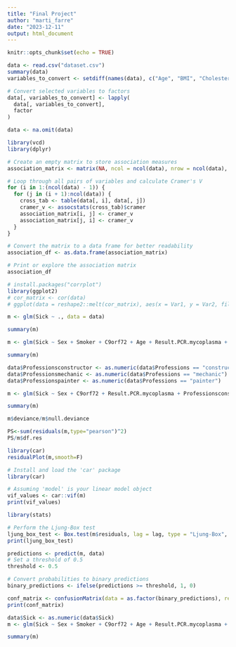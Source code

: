 ```yaml
---
title: "Final Project"
author: "marti_farre"
date: "2023-12-11"
output: html_document
---
```


```r
knitr::opts_chunk$set(echo = TRUE)
```

```r
data <- read.csv("dataset.csv")
summary(data)
variables_to_convert <- setdiff(names(data), c("Age", "BMI", "Cholesterol.Levels", "Sick"))

# Convert selected variables to factors
data[, variables_to_convert] <- lapply(
  data[, variables_to_convert],
  factor
)

data <- na.omit(data)
```
```r
library(vcd)
library(dplyr)

# Create an empty matrix to store association measures
association_matrix <- matrix(NA, ncol = ncol(data), nrow = ncol(data), dimnames = list(names(data), names(data)))

# Loop through all pairs of variables and calculate Cramer's V
for (i in 1:(ncol(data) - 1)) {
  for (j in (i + 1):ncol(data)) {
    cross_tab <- table(data[, i], data[, j])
    cramer_v <- assocstats(cross_tab)$cramer
    association_matrix[i, j] <- cramer_v
    association_matrix[j, i] <- cramer_v
  }
}

# Convert the matrix to a data frame for better readability
association_df <- as.data.frame(association_matrix)

# Print or explore the association matrix
association_df
```


```r
# install.packages("corrplot")
library(ggplot2)
# cor_matrix <- cor(data)
# ggplot(data = reshape2::melt(cor_matrix), aes(x = Var1, y = Var2, fill = value)) + geom_tile(color = "white") + scale_fill_gradient2(low = "blue", high = "red", mid = "white", midpoint = 0, limit = c(-1, 1), space = "Lab", name="Correlation") + theme_minimal() + theme(axis.text.x = element_text(angle = 45, hjust = 1))

```

```r
m <- glm(Sick ~ ., data = data)

summary(m)
```

```r
m <- glm(Sick ~ Sex + Smoker + C9orf72 + Age + Result.PCR.mycoplasma + Professions + Militar.service + TARDBP + Ethnicity + SOD1 + Sex:Smoker + Sex:Age + Sex:Militar.service, data = data)

summary(m)
```

```r
data$Professionsconstructor <- as.numeric(data$Professions == "constructor")
data$Professionsmechanic <- as.numeric(data$Professions == "mechanic")
data$Professionspainter <- as.numeric(data$Professions == "painter")
```

```r
m <- glm(Sick ~ Sex + C9orf72 + Result.PCR.mycoplasma + Professionsconstructor + Professionsmechanic + Professionspainter + Militar.service + Ethnicity - 1, data = data)

summary(m)
```

```r
m$deviance/m$null.deviance
```

```r
PS<-sum(residuals(m,type="pearson")^2)
PS/m$df.res
```

```r
library(car)
residualPlot(m,smooth=F)
```
```r
# Install and load the 'car' package
library(car)

# Assuming 'model' is your linear model object
vif_values <- car::vif(m)
print(vif_values)

```

```r
library(stats)

# Perform the Ljung-Box test
ljung_box_test <- Box.test(m$residuals, lag = lag, type = "Ljung-Box", fitdf = fitdf)
print(ljung_box_test)
```
```r
predictions <- predict(m, data)
# Set a threshold of 0.5
threshold <- 0.5

# Convert probabilities to binary predictions
binary_predictions <- ifelse(predictions >= threshold, 1, 0)

conf_matrix <- confusionMatrix(data = as.factor(binary_predictions), reference = as.factor(data$Sick))
print(conf_matrix)
```


```r
data$Sick <- as.numeric(data$Sick)
m <- glm(Sick ~ Sex + Smoker + C9orf72 + Age + Result.PCR.mycoplasma + Professionsconstructor + Professionsmechanic + Professionspainter + Militar.service + TARDBP + Ethnicity + SOD1 + Sex:Age - 1, data = data, family=binomial("logit"))

summary(m)
```

